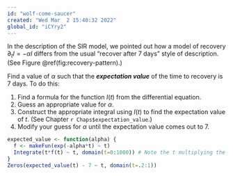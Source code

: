 ```yaml
---
id: "wolf-come-saucer"
created: "Wed Mar  2 15:40:32 2022"
global_id: "iCYry2"
---
```


In the description of the  SIR model, we pointed out how a model of recovery $\partial_t I = -\alpha I$ differs from the usual "recover after 7 days" style of description. (See Figure \@ref(fig:recovery-pattern).)

Find a value of $\alpha$ such that the ***expectation value*** of the time to recovery is 7 days. To do this:

1. Find a formula for the function $I(t)$ from the differential equation.
2. Guess an appropriate value for $\alpha$.
3. Construct the appropriate integral using $I(t)$ to find the expectation value of $t$. (See Chapter `r Chaps$expectation_value`.)
4. Modify your guess for $\alpha$ until the expectation value comes out to 7.

```r
expected_value <- function(alpha) {
  f <- makeFun(exp(-alpha*t) ~ t)
  Integrate(t*f(t) ~ t, domain(t=0:1000)) # Note the t multiplying the function
}
Zeros(expected_value(t) - 7 ~ t, domain(t=.2:1))
```
